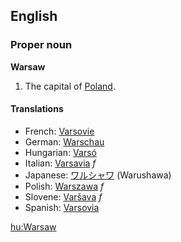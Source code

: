{{wikipedia}} 
==English==
===Proper noun===
'''Warsaw'''

#The capital of [[Poland]].

====Translations====
*French: [[Varsovie]]
*German: [[Warschau]]
*Hungarian: [[Varsó]]
*Italian: [[Varsavia]] ''f''
*Japanese: [[ワルシャワ]] (Warushawa)
*Polish: [[Warszawa]] ''f''
*Slovene: [[Varšava]] ''f''
*Spanish: [[Varsovia]]

[[hu:Warsaw]]